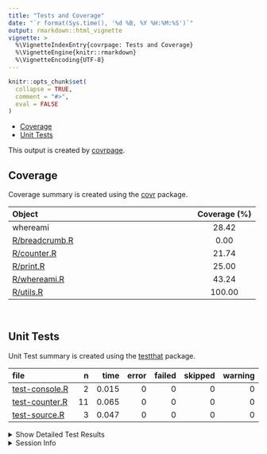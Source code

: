 ```yaml
---
title: "Tests and Coverage"
date: "`r format(Sys.time(), '%d %B, %Y %H:%M:%S')`"
output: rmarkdown::html_vignette
vignette: >
  %\VignetteIndexEntry{covrpage: Tests and Coverage}
  %\VignetteEngine{knitr::rmarkdown}
  %\VignetteEncoding{UTF-8}
---
```

  
```r
knitr::opts_chunk$set(
  collapse = TRUE,
  comment = "#>",
  eval = FALSE
)
```

<!--- Placeholder for tests/README.md Do Not Edit--->
  - [Coverage](#coverage)
  - [Unit Tests](#unit-tests)

This output is created by
[covrpage](https://github.com/metrumresearchgroup/covrpage).

## Coverage

Coverage summary is created using the
[covr](https://github.com/r-lib/covr) package.

| Object                              | Coverage (%) |
| :---------------------------------- | :----------: |
| whereami                            |    28.42     |
| [R/breadcrumb.R](https://github.com/yonicd/whereami/tree/master/R/breadcrumb.R) |     0.00     |
| [R/counter.R](https://github.com/yonicd/whereami/tree/master/R/counter.R)       |    21.74     |
| [R/print.R](https://github.com/yonicd/whereami/tree/master/R/print.R)           |    25.00     |
| [R/whereami.R](https://github.com/yonicd/whereami/tree/master/R/whereami.R)     |    43.24     |
| [R/utils.R](https://github.com/yonicd/whereami/tree/master/R/utils.R)           |    100.00    |

<br>

## Unit Tests

Unit Test summary is created using the
[testthat](https://github.com/r-lib/testthat)
package.

| file                                      |  n |  time | error | failed | skipped | warning |
| :---------------------------------------- | -: | ----: | ----: | -----: | ------: | ------: |
| [test-console.R](https://github.com/yonicd/whereami/tree/master/tests/testthat/test-console.R) |  2 | 0.015 |     0 |      0 |       0 |       0 |
| [test-counter.R](https://github.com/yonicd/whereami/tree/master/tests/testthat/test-counter.R) | 11 | 0.065 |     0 |      0 |       0 |       0 |
| [test-source.R](https://github.com/yonicd/whereami/tree/master/tests/testthat/test-source.R)   |  3 | 0.047 |     0 |      0 |       0 |       0 |

<details closed>

<summary> Show Detailed Test Results
</summary>

| file                                          | context               | test                                    | status | n |  time |
| :-------------------------------------------- | :-------------------- | :-------------------------------------- | :----- | -: | ----: |
| [test-console.R](https://github.com/yonicd/whereami/tree/master/tests/testthat/test-console.R#L9)  | console functionality | console functionality: class            | PASS   | 1 | 0.013 |
| [test-console.R](https://github.com/yonicd/whereami/tree/master/tests/testthat/test-console.R#L13) | console functionality | console functionality: value            | PASS   | 1 | 0.002 |
| [test-counter.R](https://github.com/yonicd/whereami/tree/master/tests/testthat/test-counter.R#L8)  | counter functionality | counter flow: no counter exists         | PASS   | 1 | 0.001 |
| [test-counter.R](https://github.com/yonicd/whereami/tree/master/tests/testthat/test-counter.R#L14) | counter functionality | counter flow: initial                   | PASS   | 1 | 0.019 |
| [test-counter.R](https://github.com/yonicd/whereami/tree/master/tests/testthat/test-counter.R#L18) | counter functionality | counter flow: check counter was created | PASS   | 1 | 0.000 |
| [test-counter.R](https://github.com/yonicd/whereami/tree/master/tests/testthat/test-counter.R#L22) | counter functionality | counter flow: counter name              | PASS   | 1 | 0.001 |
| [test-counter.R](https://github.com/yonicd/whereami/tree/master/tests/testthat/test-counter.R#L26) | counter functionality | counter flow: counter bump              | PASS   | 1 | 0.018 |
| [test-counter.R](https://github.com/yonicd/whereami/tree/master/tests/testthat/test-counter.R#L30) | counter functionality | counter flow: counter state             | PASS   | 1 | 0.003 |
| [test-counter.R](https://github.com/yonicd/whereami/tree/master/tests/testthat/test-counter.R#L34) | counter functionality | counter flow: cat\_whereami             | PASS   | 1 | 0.017 |
| [test-counter.R](https://github.com/yonicd/whereami/tree/master/tests/testthat/test-counter.R#L38) | counter functionality | counter flow: multiple counter states   | PASS   | 1 | 0.002 |
| [test-counter.R](https://github.com/yonicd/whereami/tree/master/tests/testthat/test-counter.R#L42) | counter functionality | counter flow: multiple counter names    | PASS   | 1 | 0.001 |
| [test-counter.R](https://github.com/yonicd/whereami/tree/master/tests/testthat/test-counter.R#L47) | counter functionality | counter flow: reset item                | PASS   | 1 | 0.002 |
| [test-counter.R](https://github.com/yonicd/whereami/tree/master/tests/testthat/test-counter.R#L52) | counter functionality | counter flow: reset all                 | PASS   | 1 | 0.001 |
| [test-source.R](https://github.com/yonicd/whereami/tree/master/tests/testthat/test-source.R#L8)    | source functionality  | source calls: direct call               | PASS   | 1 | 0.015 |
| [test-source.R](https://github.com/yonicd/whereami/tree/master/tests/testthat/test-source.R#L12)   | source functionality  | source calls: path expand               | PASS   | 1 | 0.014 |
| [test-source.R](https://github.com/yonicd/whereami/tree/master/tests/testthat/test-source.R#L16)   | source functionality  | source calls: print                     | PASS   | 1 | 0.018 |

</details>

<details>

<summary> Session Info </summary>

| Field    | Value                               |
| :------- | :---------------------------------- |
| Version  | R version 3.5.1 (2018-07-02)        |
| Platform | x86\_64-apple-darwin15.6.0 (64-bit) |
| Running  | macOS 10.14.4                       |
| Language | en\_US                              |
| Timezone | America/New\_York                   |

| Package  | Version |
| :------- | :------ |
| testthat | 2.0.1   |
| covr     | 3.2.1   |
| covrpage | 0.0.70  |

</details>

<!--- Final Status : pass --->
